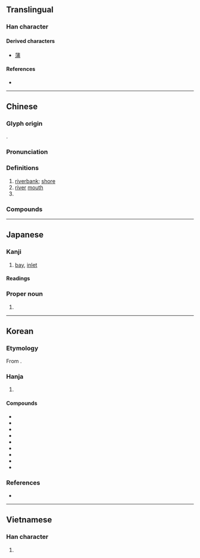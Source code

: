 {{character info}}
==Translingual==

===Han character===
{{Han char|rn=85|rad=水|as=07|sn=10|four=33127|canj=EIJB|ids=⿰氵甫}}

====Derived characters====
* [[蒲]]

====References====
* {{Han ref|kx=0624.110|dkj=17475|dj=1021.250|hdz=31619.120|uh=6D66|ud=28006|bh=AEFA|bd=44794}}

----

==Chinese==
{{zh-forms|
alt=𣱶:Second-round simplified}}
{{zh-wp|zh|nan:Phó͘ (sèⁿ)}}

===Glyph origin===
{{Han etym}}
{{Han compound|水|alt1=氵|甫|ls=psc|c1=s|c2=p|t1=water; river}}.

===Pronunciation===
{{zh-pron
|m=pǔ
|c=pou2,pou4
|h=pfs=
|md=
|mn=phó͘/tw:pó͘
|w=2phu
|mc=y
|oc=y
|cat=n,pn
}}

===Definitions===
{{zh-hanzi}}

# [[riverbank]]; [[shore]]
# [[river]] [[mouth]]
# {{surname|zh}}

===Compounds===
{{zh-der|合浦珠還|巫山洛浦|幫浦|合浦還珠|南浦|利物浦|木浦|申浦|泵浦|清江浦|珠還合浦|津浦鐵路|澉浦|瑤華浦|洛浦宓妃|浦柳|浦東|黃浦江|還珠合浦|松浦|洛浦|合浦|霞浦|浦口}}

----

==Japanese==

===Kanji===
{{ja-kanji|grade=c|rs=水07}}

# [[bay]], [[inlet]]

====Readings====
{{ja-readings
|goon=ふ
|kanon=ほ
|kun=うら-
|nanori=ら
}}

===Proper noun===
{{ja-kanjitab|うら}}
{{ja-pos|うら|proper}}

# {{surname|ja|sort=うら}}

----

==Korean==

===Etymology===
From {{der|ko|ltc|-}} {{ltc-l|浦|id=1}}. {{hanja-hunmong|보〯|pwo|地理#상05A}}

===Hanja===
{{ko-hanja-search}}
{{ko-hanja|개|포}}

# {{hanja form of|포|[[riverbank]]}}

====Compounds====
{{der-top3|Compounds}}
* {{ko-l|포구|浦口}}
* {{ko-l|^군포|軍浦|{{w|Gunpo}}}}
* {{ko-l|^김포|金浦|{{w|Gimpo}}}}
* {{ko-l|^포항|浦項|{{w|Pohang}}}}
* {{ko-l|^마포|麻浦|{{w|Mapo District}}}}
* {{ko-l|^목포|木浦|{{w|Mokpo}}}}
* {{ko-l|^제물포|濟物浦}}
* {{ko-l|^서귀포|西歸浦|{{w|Seogwipo}}}}
* {{ko-l|^영등포|永登浦}}
{{der-bottom}}

===References===
* {{R:hanjadoc|6000}}

----

==Vietnamese==

===Han character===
{{vi-readings|reading=phố, phổ|rs=水07}}

# {{rfdef|vi|sort=水07}}